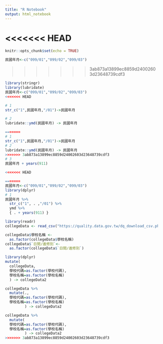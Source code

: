 ```yaml
---
title: "R Notebook"
output: html_notebook
---
```


<<<<<<< HEAD
=======
```r
knitr::opts_chunk$set(echo = TRUE)
```

```r
民國年月<-c("099/01","099/02","099/03")
```

>>>>>>> 3ab873a13899ec8859d24002603d23648739cdf3
```r
library(stringr)
library(lubridate)
民國年月<-c("099/01","099/02","099/03")
<<<<<<< HEAD

# 1
str_c("1",民國年月,"/01")->民國年月

# 2
lubridate::ymd(民國年月) -> 民國年月

=======
# 1
str_c("1",民國年月,"/01")->民國年月
# 2
lubridate::ymd(民國年月) -> 民國年月
>>>>>>> 3ab873a13899ec8859d24002603d23648739cdf3
# 3
民國年月 + years(911)
```

```r
<<<<<<< HEAD

=======
民國年月<-c("099/01","099/02","099/03")
library(dplyr)
# 1
民國年月 %>% 
  str_c("1", . ,"/01") %>%
  ymd %>%
  { . + years(911) }
```


```r
library(readr)
collegeData <- read_csv("https://quality.data.gov.tw/dq_download_csv.php?nid=6231&md5_url=dda8fca407131483c1d8cbf3d61cf793")
```

```r
collegeData$學校名稱 <-
  as.factor(collegeData$學校名稱)
collegeData$`日間∕進修別`<-
  as.factor(collegeData$`日間∕進修別`)
```

```r
library(dplyr)
mutate(
  collegeData,
  學校代碼=as.factor(學校代碼),
  學校名稱=as.factor(學校名稱)
  ) -> collegeData2
```

```r
collegeData %>%
  mutate(.,
  學校代碼=as.factor(學校代碼),
  學校名稱=as.factor(學校名稱)
         ) -> collegeData2
```

```r
collegeData %>%
  mutate(
  學校代碼=as.factor(學校代碼),
  學校名稱=as.factor(學校名稱)
         ) -> collegeData2
>>>>>>> 3ab873a13899ec8859d24002603d23648739cdf3
```

